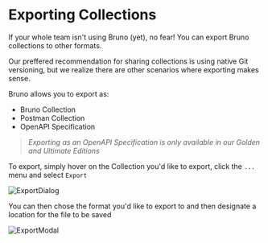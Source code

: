 # Exporting Collections

If your whole team isn't using Bruno (yet), no fear! You can export Bruno collections to other formats. 

Our preffered recommendation for sharing collections is using native Git versioning, but we realize there are other scenarios where exporting makes sense. 

Bruno allows you to export as:
- Bruno Collection
- Postman Collection
- OpenAPI Specification

> *Exporting as an OpenAPI Specification is only available in our Golden and Ultimate Editions*

To export, simply hover on the Collection you'd like to export, click the `...` menu and select `Export` 

![ExportDialog](/screenshots/migration/CollectionExport.webp)


You can then chose the format you'd like to export to and then designate a location for the file to be saved

![ExportModal](/screenshots/migration/ExportModal.webp)


